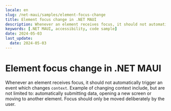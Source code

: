 ```yaml
---
locale: en
slug: /net-maui/samples/element-focus-change
title: Element focus change in .NET MAUI
description: Whenever an element receives focus, it should not automatically trigger an event which changes context.
keywords: [.NET MAUI, accessibility, code sample]
date: 2024-05-03
last_update:
  date: 2024-05-03
---
```


# Element focus change in .NET MAUI

Whenever an element receives focus, it should not automatically trigger an event which changes `context`. Example of changing context include, but are not limited to: automatically submitting data, opening a new screen or moving to another element. Focus should only be moved deliberately by the user.

<CodeSample id="element-focus" platform="net-maui" locale="en"/>
